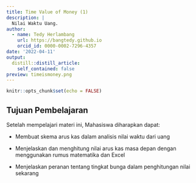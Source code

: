 ```yaml
---
title: Time Value of Money (1)
description: |
  Nilai Waktu Uang.
author: 
  - name: Tedy Herlambang
    url: https://bangtedy.github.io
    orcid_id: 0000-0002-7296-4357
date: '2022-04-11'
output:
  distill::distill_article:
    self_contained: false
preview: timeismoney.png
---
```


```r
knitr::opts_chunk$set(echo = FALSE)
```

## Tujuan Pembelajaran

Setelah mempelajari materi ini, Mahasiswa diharapkan dapat:

- Membuat skema arus kas dalam analisis nilai waktu dari uang

- Menjelaskan dan menghitung nilai arus kas masa depan dengan menggunakan rumus matematika dan Excel

- Menjelaskan peranan tentang tingkat bunga dalam penghitungan nilai sekarang


